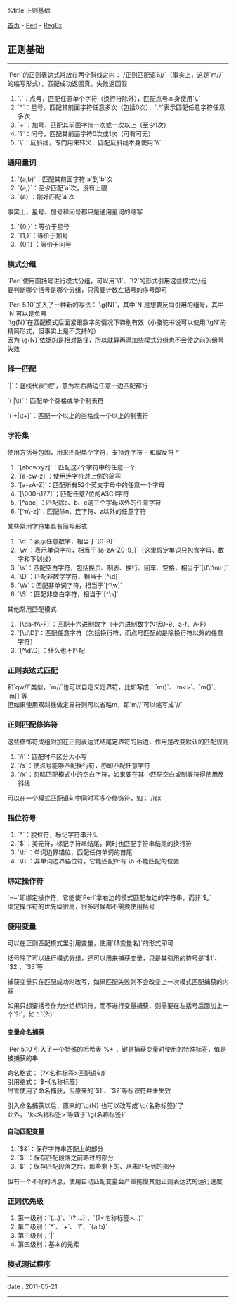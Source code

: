 %title 正则基础

[[../../../index|首页]] - [[../index|Perl]] - [[index|RegEx]]
==正则基础==
----
`Perl`的正则表达式常放在两个斜线之内：`/正则匹配语句/`（事实上，这是`m//`的缩写形式），匹配成功返回真，失败返回假

# `.`：点号，匹配任意单个字符（换行符除外），匹配点号本身使用`\.`
# `*`：星号，匹配其前面字符任意多次（包括0次），`.*`表示匹配任意字符任意多次
# `+`：加号，匹配其前面字符一次或一次以上（至少1次）
# `?`：问号，匹配其前面字符0次或1次（可有可无）
# `\`：反斜线，专门用来转义，匹配反斜线本身使用`\\`

===通用量词===
# `{a,b}`：匹配其前面字符`a`到`b`次
# `{a,}`：至少匹配`a`次，没有上限
# `{a}`：刚好匹配`a`次

事实上，星号、加号和问号都只是通用量词的缩写

# `{0,}`：等价于星号
# `{1,}`：等价于加号
# `{0,1}`：等价于问号

===模式分组===
`Perl`使用圆括号进行模式分组，可以用`\1`、`\2`的形式引用这些模式分组<br>
要判断哪个括号是哪个分组，只需要计数左括号的序号即可

`Perl 5.10`加入了一种新的写法：`\g{N}`，其中`N`是想要反向引用的组号，其中`N`可以是负号<br>
`\g{N}`在匹配模式后面紧跟数字的情况下特别有效（小骆驼书说可以使用`\gN`的精简形式，但事实上是不支持的）<br>
因为`\g{N}`依据的是相对路径，所以就算再添加些模式分组也不会使之前的组号失效

===择一匹配===
`|`：竖线代表“或”，意为左右两边任意一边匹配都行

`( |\t)`：匹配单个空格或单个制表符

`( +|\t+)`：匹配一个以上的空格或一个以上的制表符

===字符集===
使用方括号包围，用来匹配单个字符，支持连字符`-`和取反符`^`

# `[abcwxyz]`：匹配这7个字符中的任意一个
# `[a-cw-z]`：使用连字符对上例的简写
# `[a-zA-Z]`：匹配所有52个英文字母中的任意一个字母
# `[\000-\177]`；匹配任意7位的ASCII字符
# `[^abc]`：匹配除a、b、c这三个字母以外的任意字符
# `[^n\-z]`：匹配除n、连字符、z以外的任意字符

某些常用字符集具有简写形式

# `\d`：表示任意数字，相当于`[0-9]`
# `\w`：表示单词字符，相当于`[a-zA-Z0-9_]`（这里假定单词只包含字母、数字和下划线）
# `\s`：匹配空白字符，包括换页、制表、换行、回车、空格，相当于`[\f\t\n\r ]`
# `\D`：匹配非数字字符，相当于`[^\d]`
# `\W`：匹配非单词字符，相当于`[^\w]`
# `\S`：匹配非空白字符，相当于`[^\s]`

其他常用匹配模式

# `[\da-fA-F]`：匹配十六进制数字（十六进制数字包括0-9、a-f、A-F）
# `[\d\D]`：匹配任意字符（包括换行符，而点号匹配的是除换行符以外的任意字符）
# `[^\d\D]`：什么也不匹配

===正则表达式匹配===
和`qw//`类似，`m//`也可以自定义定界符，比如写成：`m()`、`m<>`、`m{}`、`m[]`等<br>
但如果使用双斜线做定界符则可以省略m，即`m//`可以缩写成`//`

===正则匹配修饰符===
这些修饰符成组附加在正则表达式结尾定界符的后边，作用是改变默认的匹配规则

# `/i`：匹配时不区分大小写
# `/s`：使点号能够匹配换行符，亦即匹配任意字符
# `/x`：忽略匹配模式中的空白字符，如果要在其中匹配空白或制表符得使用反斜线

可以在一个模式匹配语句中同时写多个修饰符，如：`/isx`

===锚位符号===
# `^`：脱位符，标记字符串开头
# `$`：美元符，标记字符串结尾，同时也匹配字符串结尾的换行符
# `\b`：单词边界锚位，匹配任何单词的首尾
# `\B`：非单词边界锚位符，它能匹配所有`\b`不能匹配的位置

===绑定操作符===
`=~`即绑定操作符，它能使`Perl`拿右边的模式匹配左边的字符串，而非`$_`<br>

绑定操作符的优先级很高，很多时候都不需要使用括号

===使用变量===
可以在正则匹配模式里引用变量，使用`($变量名)`的形式即可

括号除了可以进行模式分组，还可以用来捕获变量，只是其引用的符号是`$1`、`$2`、`$3`等

捕获变量只在匹配成功时改写，如果匹配失败则不会改变上一次模式匹配捕获的内容

如果只想要括号作为分组标识符，而不进行变量捕获，则需要在左括号后面加上一个`?:`，如：`(?:)`<br>
{{{Perl
<pre class='brush: perl'>
my $names = "Fred or Barney";

if($names =~ m/(\w+) (?:and|or) (\w+)/){
	print "$1, $2\n";                  # 输出Fred, Barney
}
</pre>
}}}

====变量命名捕获====
`Per 5.10`引入了一个特殊的哈希表`%+`，键是捕获变量时使用的特殊标签，值是被捕获的串

命名格式：`(?<名称标签>匹配语句)`<br>
引用格式；`$+{名称标签}`<br>
{{{Perl
<pre class='brush: perl'>
my $names = "Fred and Barney";

if($names =~ m/(?<name1>\w+) (?:and|or) (?<name2>\w+)/){
	print "$+{name1}, $+{name2}, $1, $2\n"                # 输出Fred, Barney, Fred, Barney
}
</pre>
}}}
尽管使用了命名捕获，但原来的`$1`、`$2`等标识符并未失效

引入命名捕获以后，原来的`\g{N}`也可以改写成`\g{名称标签}`了<br>
{{{Perl
<pre class='brush: perl'>
my $names = "Fred Flinstone and Wilma Flinstone";

if($names =~ m/(?<last_name>\w+) and \w+ \g{last_name}/){
	print "$+{last_name}\n";                              # 输出Flinstone
}
</pre>
}}}
此外，`\k<名称标签>`等效于`\g{名称标签}`

====自动匹配变量====
# `$&`：保存字符串匹配上的部分
# `$``：保存匹配段落之前略过的部分
# `$'`：保存匹配段落之后，那些剩下的、从未匹配到的部分<br>
{{{Perl
<pre class='brush: perl'>
my $string = "Hello there, neighbor";

if($string =~ m/\s(w+),/){
	print "($`)($&)($')\n";                   # 输出(Hello)( there,)( neighbor)
}
</pre>
}}}
但有一个不好的消息，使用自动匹配变量会严重拖慢其他正则表达式的运行速度

===正则优先级===
# 第一级别：`(...)`、`(?:...)`、`(?<名称标签>...)`
# 第二级别：`*`、`+`、`?`、`{a,b}`
# 第三级别：`|`
# 第四级别：基本的元素

===模式测试程序===
{{{Perl
<pre class='brush: perl'>
#!/usr/bin/perl

while(<>){
	chomp;
	if(/需要测试的匹配语句/){
		print "Matched : |$`<$&>$'|\n";
	}
	else{
		print "No match : |$_|\n";
	}
}
</pre>
}}}
----
<red>date</red> : 2011-05-21
----

